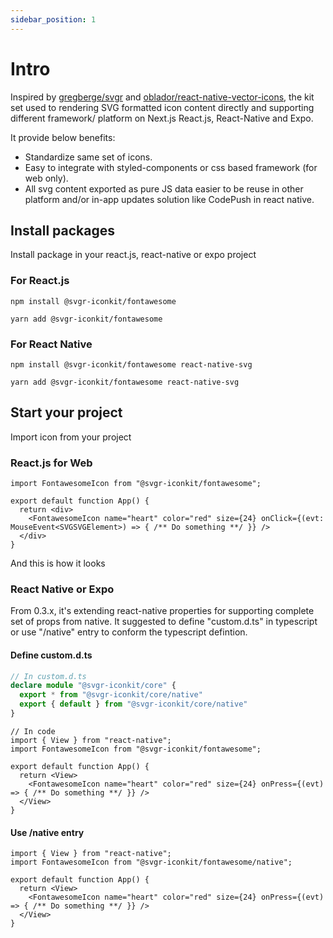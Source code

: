 ```yaml
---
sidebar_position: 1
---
```



# Intro



Inspired by [gregberge/svgr](https://github.com/gregberge/svgr) and [oblador/react-native-vector-icons](https://github.com/oblador/react-native-vector-icons), the kit set used to rendering SVG formatted icon content directly and supporting different framework/ platform on Next.js React.js, React-Native and Expo.

It provide below benefits:
- Standardize same set of icons.
- Easy to integrate with styled-components or css based framework (for web only).
- All svg content exported as pure JS data easier to be reuse in other platform and/or in-app updates solution like CodePush in react native.



## Install packages

Install package in your react.js, react-native or expo project

### For React.js

<Tabs>
  <TabItem value="npm" label="npm" default>

```shell
npm install @svgr-iconkit/fontawesome
```

  </TabItem>
  
  <TabItem value="yarn" label="yarn">

```shell
yarn add @svgr-iconkit/fontawesome
```
  </TabItem>
</Tabs>

### For React Native

<Tabs>
  <TabItem value="npm" label="npm" default>

```shell
npm install @svgr-iconkit/fontawesome react-native-svg
```

  </TabItem>
  
  <TabItem value="yarn" label="yarn">

```shell
yarn add @svgr-iconkit/fontawesome react-native-svg
```
  </TabItem>
</Tabs>

## Start your project

Import icon from your project 

### React.js for Web

```tsx title="src/App.tsx"
import FontawesomeIcon from "@svgr-iconkit/fontawesome";

export default function App() {
  return <div>
    <FontawesomeIcon name="heart" color="red" size={24} onClick={(evt: MouseEvent<SVGSVGElement>) => { /** Do something **/ }} />
  </div>
}
```
And this is how it looks <FontawesomeIcon name="heart" color="red" size={24} />

### React Native or Expo

From 0.3.x, it's extending react-native properties for supporting complete set of props from native. It suggested to define "custom.d.ts" in typescript or use "/native" entry to conform the typescript defintion.

#### Define custom.d.ts

```typescript  title="custom.d.ts"
// In custom.d.ts
declare module "@svgr-iconkit/core" {
  export * from "@svgr-iconkit/core/native"
  export { default } from "@svgr-iconkit/core/native"
}

```

```tsx title="src/App.tsx"
// In code
import { View } from "react-native";
import FontawesomeIcon from "@svgr-iconkit/fontawesome";

export default function App() {
  return <View>
    <FontawesomeIcon name="heart" color="red" size={24} onPress={(evt) => { /** Do something **/ }} />
  </View>
}
```


#### Use /native entry

```tsx title="src/App.tsx"
import { View } from "react-native";
import FontawesomeIcon from "@svgr-iconkit/fontawesome/native";

export default function App() {
  return <View>
    <FontawesomeIcon name="heart" color="red" size={24} onPress={(evt) => { /** Do something **/ }} />
  </View>
}
```
